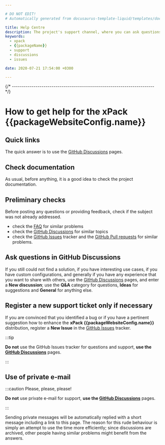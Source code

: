 ```yaml
---

# DO NOT EDIT!
# Automatically generated from docusaurus-template-liquid/templates/docusaurus.

title: Help Centre
description: The project's support channel, where you can ask questions, start discussions, and report issues.
keywords:
  - xpack
  - {{packageName}}
  - support
  - discussions
  - issues

date: 2020-07-21 17:54:00 +0300

---
```


{/* ------------------------------------------------------------------------ */}

# How to get help for the xPack {{packageWebsiteConfig.name}}

## Quick links

The quick answer is to use the
[GitHub Discussions](https://github.com/{{githubProjectOrganization}}/{{githubProjectName}}/discussions) pages.

## Check documentation

As usual, before anything, it is a good idea to check the project
documentation.

## Preliminary checks

Before posting any questions or providing feedback,
check if the subject was not already addressed.

- check the [FAQ](/docs/faq/)
for similar problems
- check the [GitHub Discussions](https://github.com/{{githubProjectOrganization}}/{{githubProjectName}}/discussions) for
similar topics
- check the
[GitHub Issues](https://github.com/{{githubProjectOrganization}}/{{githubProjectName}}/issues)
tracker and the
[GitHub Pull requests](https://github.com/{{githubProjectOrganization}}/{{githubProjectName}}/pulls)
for similar problems.

## Ask questions in GitHub Discussions

If you still could not find a solution, if you have interesting use
cases, if you have custom configurations, and generally if you have
any experience that you want to share with others, use the
[GitHub Discussions](https://github.com/{{githubProjectOrganization}}/{{githubProjectName}}/discussions) pages,
and enter a **New discussion**; use the **Q&A** category for questions, **Ideas** for suggestions and **General** for anything else.

## Register a new support ticket only if necessary

If you are convinced that you identified a bug
or if you have a pertinent suggestion how to enhance the **xPack {{packageWebsiteConfig.name}}**
distribution, register a **New Issue** in the
[GitHub Issues](https://github.com/{{githubProjectOrganization}}/{{githubProjectName}}/issues)
tracker.

:::tip

**Do not** use the GitHub Issues tracker
for questions and support, **use the
[GitHub Discussions](https://github.com/{{githubProjectOrganization}}/{{githubProjectName}}/discussions)** pages.

:::

## Use of private e-mail

:::caution Please, please, please!

**Do not** use
private e-mail for support, **use the
[GitHub Discussions](https://github.com/{{githubProjectOrganization}}/{{githubProjectName}}/discussions)** pages.

:::

Sending private messages will be automatically replied with
a short message including a link to this page.
The reason for this rude behaviour is simply an attempt to use
the time more efficiently; since discussions are archived, other people
having similar problems might benefit from the answers.

